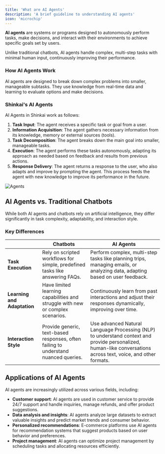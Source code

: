 ```yaml
---
title: 'What are AI Agents'
description: 'A brief guideline to understanding AI agents'
icon: 'microchip'
---
```


**AI agents** are systems or programs designed to autonomously perform tasks, make decisions, and interact with their environments to achieve specific goals set by users. 

Unlike traditional chatbots, AI agents handle complex, multi-step tasks with minimal human input, continuously improving their performance. 

### How AI Agents Work
AI agents are designed to break down complex problems into smaller, manageable subtasks. 
They use knowledge from real-time data and learning to evaluate options and make decisions. 

### Shinkai's AI Agents
AI Agents in Shinkai work as follows:

1. **Task Input**: The agent receives a specific task or goal from a user.
2. **Information Acquisition**: The agent gathers necessary information from its knowledge, memory or external sources (tools).
3. **Task Decomposition**: The agent breaks down the main goal into smaller, manageable tasks.
4. **Execution**: The agent performs these tasks autonomously, adapting its approach as needed based on feedback and results from previous actions.
5. **Response Delivery**: The agent returns a response to the user, who also adapts and improve by prompting the agent. This process feeds the agent with new knowledge to improve its performance in the future.

![Agents](/images/agents.svg)

## AI Agents vs. Traditional Chatbots
While both AI agents and chatbots rely on artificial intelligence, they differ significantly in task complexity, adaptability, and interaction style.

### Key Differences

|                                  | Chatbots                              | AI Agents                |
| -------------------------------- | ------------------------------------- | ------------------------ |
| **Task Execution**               | Rely on scripted workflows for simple, predefined tasks like answering FAQs. | Perform complex, multi-step tasks like planning trips, managing emails, or analyzing data, adapting based on user feedback. |
| **Learning and Adaptation**      | Have limited learning capabilities and struggle with new or complex scenarios. | Continuously learn from past interactions and adjust their responses dynamically, improving over time. |
| **Interaction Style**            | Provide generic, text-based responses, often failing to understand nuanced queries. | Use advanced Natural Language Processing (NLP) to understand context and provide personalized, human-like conversations across text, voice, and other formats. |



## Applications of AI Agents

AI agents are increasingly utilized across various fields, including:

- **Customer support**: AI agents are used in customer service to provide 24/7 support and handle inquiries, manage refunds, and offer product suggestions.
- **Data analysis and insights**: AI agents analyze large datasets to extract valuable insights and predict market trends and consumer behavior.
- **Personalized recommendations**: E-commerce platforms use AI agents for recommendation systems that suggest products based on user behavior and preferences.
- **Project management**: AI agents can optimize project management by scheduling tasks and allocating resources efficiently.
